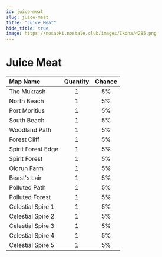 ```yaml
---
id: juice-meat
slug: juice-meat
title: "Juice Meat"
hide_title: true
image: https://nosapki.nostale.club/images/Ikona/4285.png
---
```



# <ItemIcon iconId="4285" height="32"/> Juice Meat
|Map Name|Quantity|Chance|
|:--|:-:|:-:|
|The Mukrash|1|5%|
|North Beach|1|5%|
|Port Moritius|1|5%|
|South Beach|1|5%|
|Woodland Path|1|5%|
|Forest Cliff|1|5%|
|Spirit Forest Edge|1|5%|
|Spirit Forest|1|5%|
|Olorun Farm|1|5%|
|Beast's Lair|1|5%|
|Polluted Path|1|5%|
|Polluted Forest|1|5%|
|Celestial Spire 1|1|5%|
|Celestial Spire 2|1|5%|
|Celestial Spire 3|1|5%|
|Celestial Spire 4|1|5%|
|Celestial Spire 5|1|5%|

